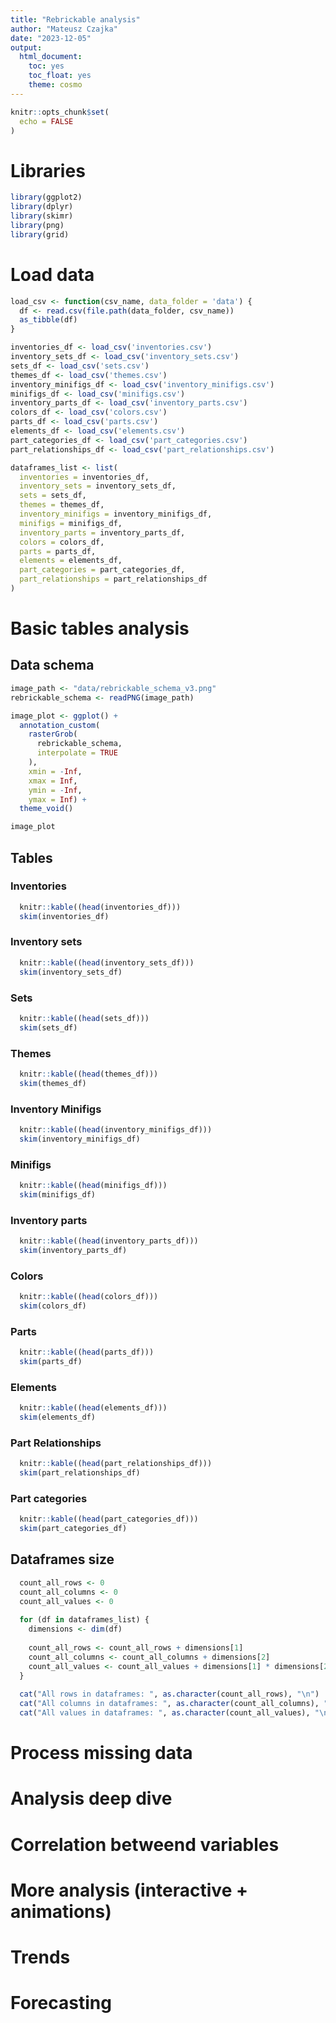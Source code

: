 ```yaml
---
title: "Rebrickable analysis"
author: "Mateusz Czajka"
date: "2023-12-05"
output:
  html_document: 
    toc: yes
    toc_float: yes
    theme: cosmo
---
```


```r
knitr::opts_chunk$set(
  echo = FALSE
)
```
# Libraries
```r
library(ggplot2)
library(dplyr)
library(skimr)
library(png)
library(grid)
```
# Load data
```r
load_csv <- function(csv_name, data_folder = 'data') {
  df <- read.csv(file.path(data_folder, csv_name))
  as_tibble(df)
}

inventories_df <- load_csv('inventories.csv')
inventory_sets_df <- load_csv('inventory_sets.csv')
sets_df <- load_csv('sets.csv')
themes_df <- load_csv('themes.csv')
inventory_minifigs_df <- load_csv('inventory_minifigs.csv')
minifigs_df <- load_csv('minifigs.csv')
inventory_parts_df <- load_csv('inventory_parts.csv')
colors_df <- load_csv('colors.csv')
parts_df <- load_csv('parts.csv')
elements_df <- load_csv('elements.csv')
part_categories_df <- load_csv('part_categories.csv')
part_relationships_df <- load_csv('part_relationships.csv')
```

```r
dataframes_list <- list(
  inventories = inventories_df,
  inventory_sets = inventory_sets_df,
  sets = sets_df,
  themes = themes_df,
  inventory_minifigs = inventory_minifigs_df,
  minifigs = minifigs_df,
  inventory_parts = inventory_parts_df,
  colors = colors_df,
  parts = parts_df,
  elements = elements_df,
  part_categories = part_categories_df,
  part_relationships = part_relationships_df
)
```

# Basic tables analysis
## Data schema
```r
image_path <- "data/rebrickable_schema_v3.png"
rebrickable_schema <- readPNG(image_path)

image_plot <- ggplot() +
  annotation_custom(
    rasterGrob(
      rebrickable_schema, 
      interpolate = TRUE
    ), 
    xmin = -Inf, 
    xmax = Inf, 
    ymin = -Inf, 
    ymax = Inf) +
  theme_void()

image_plot
```

## Tables

### Inventories
```r
  knitr::kable((head(inventories_df)))
  skim(inventories_df)
```
### Inventory sets
```r
  knitr::kable((head(inventory_sets_df)))
  skim(inventory_sets_df)
```
### Sets
```r
  knitr::kable((head(sets_df)))
  skim(sets_df)
```
### Themes
```r
  knitr::kable((head(themes_df)))
  skim(themes_df)
```
### Inventory Minifigs
```r
  knitr::kable((head(inventory_minifigs_df)))
  skim(inventory_minifigs_df)
```
### Minifigs
```r
  knitr::kable((head(minifigs_df)))
  skim(minifigs_df)
```
### Inventory parts
```r
  knitr::kable((head(inventory_parts_df)))
  skim(inventory_parts_df)
```
### Colors
```r
  knitr::kable((head(colors_df)))
  skim(colors_df)
```
### Parts
```r
  knitr::kable((head(parts_df)))
  skim(parts_df)
```
### Elements
```r
  knitr::kable((head(elements_df)))
  skim(elements_df)
```
### Part Relationships
```r
  knitr::kable((head(part_relationships_df)))
  skim(part_relationships_df)
```
### Part categories
```r
  knitr::kable((head(part_categories_df)))
  skim(part_categories_df)
```
## Dataframes size
```r
  count_all_rows <- 0
  count_all_columns <- 0
  count_all_values <- 0
  
  for (df in dataframes_list) {
    dimensions <- dim(df)
      
    count_all_rows <- count_all_rows + dimensions[1]
    count_all_columns <- count_all_columns + dimensions[2]
    count_all_values <- count_all_values + dimensions[1] * dimensions[2]
  }
  
  cat("All rows in dataframes: ", as.character(count_all_rows), "\n")
  cat("All columns in dataframes: ", as.character(count_all_columns), "\n")
  cat("All values in dataframes: ", as.character(count_all_values), "\n")
```

# Process missing data

# Analysis deep dive

# Correlation betweend variables

# More analysis (interactive + animations)

# Trends

# Forecasting


